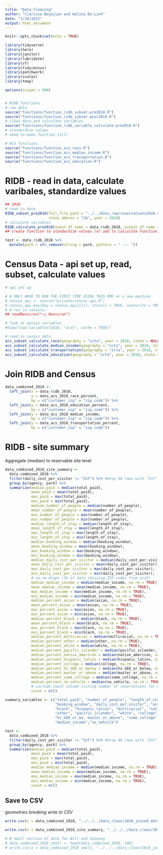 ```yaml
---
title: "Data Cleaning"
author: "Clarissa Boyajian and Halina Do-Linh"
date: "1/24/2022"
output: html_document
---
```


```r
knitr::opts_chunk$set(echo = TRUE)

library(tidyverse)
library(here)
library(janitor)
library(lubridate)
library(sf)
library(tidycensus)
library(patchwork)
library(scales)
library(tmap)

options(scipen = 999)


# RIDB functions
# raw data
source("functions/function_ridb_subset-pre2018.R")
source("functions/function_ridb_subset-post2019.R")
# clean data and calculate variables
source("functions/function_ridb_variable_calculate-pre2018.R")
# standardize values
# need to make function still

# ACS functions
source("functions/function_acs_race.R")
source("functions/function_acs_median_income.R")
source("functions/function_acs_transportation.R")
source("functions/function_acs_education.R")
```

# RIDB - read in data, calculate varibales, standardize values

```r
## 2018
# read in data
RIDB_subset_pre2018(full_file_path = "../../data_raw/reservations2018.csv", 
                    state_abbrev = "CA", year = 2018)
# calculate variables
RIDB_calculate_pre2018(input_df_name = data_ridb_2018, output_df_name = "data_ridb_2018")
## create function to standardize values (or add to calculate function)
```

```r
test <- data_ridb_2018 %>% 
  mutate(park = str_remove(string = park, pattern = " --- "))
```



# Census Data - api set up, read, subset, calculate values

```r
# api set up

# # ONLY HAVE TO RUN THE FIRST TIME USING THIS RMD on a new machine
# census_api <- source("private/census-api.R")
# census_api_key(key = census_api[[1]], install = TRUE, overwrite = TRUE)
# # run in console:
## readRenviron("~/.Renviron")

# look at option variables
#View(load_variables(2018, "acs5", cache = TRUE))

```

```r
# read in census data
acs_subset_calculate_race(geography = "zcta", year = 2018, state = NULL)
acs_subset_calculate_median_income(geography = "zcta", year = 2018, state = NULL)
acs_subset_calculate_transportation(geography = "zcta", year = 2018, state = NULL)
acs_subset_calculate_education(geography = "zcta", year = 2018, state = NULL)
```



# Join RIDB and Census

```r
data_combined_2018 <- 
  left_join(x = data_ridb_2018,
            y = data_acs_2018_race_percent,
            by = c("customer_zip" = "zip_code")) %>% 
  left_join(y = data_acs_2018_education_percent,
            by = c("customer_zip" = "zip_code")) %>% 
  left_join(y = data_acs_2018_median_income,
            by = c("customer_zip" = "zip_code")) %>% 
  left_join(y = data_acs_2018_transportation_percent,
            by = c("customer_zip" = "zip_code"))
```


# RIDB - site summary

Aggregate (median) to reservable site level
```r
data_combined_2018_site_summary <- 
  data_combined_2018 %>% 
  filter(daily_cost_per_visitor != "Inf") %>% #drop 48 rows with "Inf" for cost/visitor/day
  group_by(agency, park) %>% 
  summarize(median_paid = median(total_paid),
            mean_paid = mean(total_paid),
            max_paid = max(total_paid),
            min_paid = min(total_paid),
            median_number_of_people = median(number_of_people),
            mean_number_of_people = mean(number_of_people),
            max_number_of_people = max(number_of_people),
            min_number_of_people = min(number_of_people),
            median_length_of_stay = median(length_of_stay),
            mean_length_of_stay = mean(length_of_stay),
            max_length_of_stay = max(length_of_stay),
            min_length_of_stay = min(length_of_stay),
            median_booking_window = median(booking_window),
            mean_booking_window = mean(booking_window),
            max_booking_window = max(booking_window),
            min_booking_window = min(booking_window),
            median_daily_cost_per_visitor = median(daily_cost_per_visitor),
            mean_daily_cost_per_visitor = mean(daily_cost_per_visitor),
            max_daily_cost_per_visitor = max(daily_cost_per_visitor),
            min_daily_cost_per_visitor = min(daily_cost_per_visitor),
            # na.rm drops ~3% of data (missing ZIP codes from acs5)
            median_median_income = median(median_income, na.rm = TRUE),
            mean_median_income = mean(median_income, na.rm = TRUE),
            max_median_income = max(median_income, na.rm = TRUE),
            min_median_income = min(median_income, na.rm = TRUE),
            median_percent_asian = median(asian, na.rm = TRUE),
            mean_percent_asian = mean(asian, na.rm = TRUE),
            max_percent_asian = max(asian, na.rm = TRUE),
            min_percent_asian = min(asian, na.rm = TRUE),
            median_percent_black = median(black, na.rm = TRUE),
            mean_percent_black = mean(black, na.rm = TRUE),
            max_percent_black = max(black, na.rm = TRUE),
            min_percent_black = min(black, na.rm = TRUE),
            median_percent_multiracial = median(multiracial, na.rm = TRUE),
            median_percent_other = median(other, na.rm = TRUE),
            median_percent_white = median(white, na.rm = TRUE),
            median_percent_pacific_islander = median(pacific_islander, na.rm = TRUE),
            median_percent_native_american = median(native_american, na.rm = TRUE),
            median_percent_hispanic_latinx = median(hispanic_latinx, na.rm = TRUE),
            median_percent_college = median(college, na.rm = TRUE),
            median_percent_hs_GED_or_below = median(hs_GED_or_below, na.rm = TRUE),
            median_percent_master_or_above = median(master_or_above, na.rm = TRUE),
            median_percent_some_college = median(some_college, na.rm = TRUE),
            median_percent_no_vehicle = median(no_vehicle, na.rm = TRUE),
            # include count column listing number of reservations for each park
            count = n())
```

```r
summary_variables <- c("total_paid", "number_of_people", "length_of_stay", 
                       "booking_window", "daily_cost_per_visitor", "asian",
                       "black", "hispanic_latinx", "multiracial", "native_american", 
                       "other", "pacific_islander", "white", "college", 
                       "hs_GED_or_be, master_or_above", "some_college", 
                       "median_income","no_vehicle")

test <- 
  data_combined_2018 %>% 
  filter(daily_cost_per_visitor != "Inf") %>% #drop 48 rows with "Inf" for cost/visitor/day
  group_by(agency, park) %>% 
  summarize(median_paid = median(total_paid),
            mean_paid = mean(total_paid),
            max_paid = max(total_paid),
            min_paid = min(total_paid),
            median_median_income = median(median_income, na.rm = TRUE),
            mean_median_income = mean(median_income, na.rm = TRUE),
            max_median_income = max(median_income, na.rm = TRUE),
            min_median_income = min(median_income, na.rm = TRUE),
            count = n())
```



## Save to CSV
*geometries breaking write to CSV*
```r
write.csv(x = data_combined_2018, "../../../data_clean/2018_joined_data.csv", row.names = FALSE)

write.csv(x = data_combined_2018_site_summary, "../../../data_clean/2018_joined_data_site_summary.csv", row.names = FALSE)
```



```r
# # small version of data for Will and Soyoung
# data_combined_2018_small <- head(data_combined_2018, 100)
# write.csv(x = data_combined_2018_small, "../../../data_clean/2018_joined_data_smallSubset.csv", row.names = FALSE)
```



